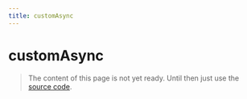 ```yaml
---
title: customAsync
---
```


# customAsync

> The content of this page is not yet ready. Until then just use the [source code](https://github.com/fabian-hiller/valibot/blob/main/library/src/validations/custom/customAsync.ts).
